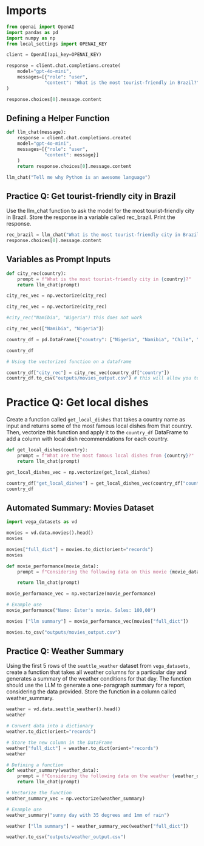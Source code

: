 

# Imports
```python
from openai import OpenAI
import pandas as pd
import numpy as np
from local_settings import OPENAI_KEY
```


```python
client = OpenAI(api_key=OPENAI_KEY)
```


```python
response = client.chat.completions.create(
    model="gpt-4o-mini",
    messages=[{"role": "user",
              "content": "What is the most tourist-friendly in Brazil?"}]
)
``` 


```python
response.choices[0].message.content
```

## Defining a Helper Function


```python
def llm_chat(message):
    response = client.chat.completions.create(
    model="gpt-4o-mini",
    messages=[{"role": "user",
              "content": message}]
    )
    return response.choices[0].message.content
```


```python
llm_chat("Tell me why Python is an awesome language")
```

## Practice Q: Get tourist-friendly city in Brazil
Use the llm_chat function to ask the model for the most tourist-friendly city in Brazil. Store the response in a variable called rec_brazil. Print the response.

```python
rec_brazil = llm_chat("What is the most tourist-friendly city in Brazil?")
response.choices[0].message.content
```

## Variables as Prompt Inputs


```python
def city_rec(country):
    prompt = f"What is the most tourist-friendly city in {country}?"
    return llm_chat(prompt)

city_rec_vec = np.vectorize(city_rec)  
```

```python
city_rec_vec = np.vectorize(city_rec)
```
```python
#city_rec("Namibia", "Nigeria") this does not work
```


```python
city_rec_vec(["Namibia", "Nigeria"])
```


```python
country_df = pd.DataFrame({"country": ["Nigeria", "Namibia", "Chile", "France"]})

country_df
```


```python
# Using the vectorized function on a dataframe

country_df["city_rec"] = city_rec_vec(country_df["country"])
country_df.to_csv("outputs/movies_output.csv") # this will allow you to see the list fully
```

# Practice Q: Get local dishes
Create a function called `get_local_dishes` that takes a country name as input and returns some of the most famous local dishes from that country. Then, vectorize this function and apply it to the `country_df` DataFrame to add a column with local dish recommendations for each country.


```python

def get_local_dishes(country):
    prompt = f"What are the most famous local dishes from {country}?"
    return llm_chat(prompt)

get_local_dishes_vec = np.vectorize(get_local_dishes)  

```


```python
country_df["get_local_dishes"] = get_local_dishes_vec(country_df["country"])
country_df
```

## Automated Summary: Movies Dataset


```python
import vega_datasets as vd

movies = vd.data.movies().head()
movies
```


```python
movies["full_dict"] = movies.to_dict(orient="records")
movies
```


```python
def movie_performance(movie_data):
    prompt = f"Considering the following data on this movie {movie_data}, provide a paragraph summary of its performance for my report."

    return llm_chat(prompt)
```

```python
movie_performance_vec = np.vectorize(movie_performance)
```

```python
# Example use
movie_performance("Name: Ester's movie. Sales: 100,00")
```


```python
movies ["llm summary"] = movie_performance_vec(movies["full_dict"])

movies.to_csv("outputs/movies_output.csv")
```

## Practice Q: Weather Summary
Using the first 5 rows of the `seattle_weather` dataset from `vega_datasets`, create a function that takes all weather columns for a particular day and generates a summary of the weather conditions for that day. The function should use the LLM to generate a one-paragraph summary for a report, considering the data provided. Store the function in a column called weather_summary.

```python
weather = vd.data.seattle_weather().head()
weather
```

```python
# Convert data into a dictionary
weather.to_dict(orient="records")
```

```python
# Store the new column in the DataFrame
weather["full_dict"] = weather.to_dict(orient="records")
weather
```

```python
# Defining a function
def weather_summary(weather_data):
    prompt = f"Considering the following data on the weather {weather_data}, provide a one-paragraph summary of the weather conditions for each particular day for my report."
    return llm_chat(prompt)
```

```python
# Vectorize the function
weather_summary_vec = np.vectorize(weather_summary)
```

```python

# Example use
weather_summary("sunny day with 35 degrees and 1mm of rain")
```

```python
weather ["llm summary"] = weather_summary_vec(weather["full_dict"])

weather.to_csv("outputs/weather_output.csv")
```


